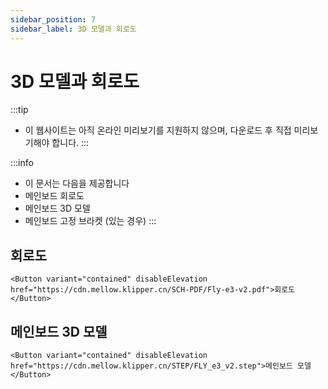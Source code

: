 ```yaml
---
sidebar_position: 7
sidebar_label: 3D 모델과 회로도
---
```




# 3D 모델과 회로도


:::tip
* 이 웹사이트는 아직 온라인 미리보기를 지원하지 않으며, 다운로드 후 직접 미리보기해야 합니다.
:::

:::info
* 이 문서는 다음을 제공합니다
* 메인보드 회로도
* 메인보드 3D 모델
* 메인보드 고정 브라켓 (있는 경우)
:::

## 회로도

    <Button variant="contained" disableElevation href="https://cdn.mellow.klipper.cn/SCH-PDF/Fly-e3-v2.pdf">회로도</Button>


## 메인보드 3D 모델

    <Button variant="contained" disableElevation href="https://cdn.mellow.klipper.cn/STEP/FLY_e3_v2.step">메인보드 모델</Button>